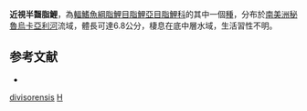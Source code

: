 {{Speciesbox 
| taxon = Hemibrycon divisorensis
| status = NE
| status_system = IUCN3.1
| authority = [[Bertaco|Bertaco]], [[Malabarba|Malabarba]], [[Hidalgo|Hidalgo]] & [[Ortega|Ortega]], 2007
| synonyms = 
}}
'''近視半齧脂鯉'''，為[[輻鰭魚綱|輻鰭魚綱]][[脂鯉目|脂鯉目]][[脂鯉亞目|脂鯉亞目]][[脂鯉科|脂鯉科]]的其中一個[[種|種]]，分布於[[南美洲|南美洲]][[秘魯|秘魯]][[烏卡亞利河|烏卡亞利河]]流域，體長可達6.8公分，棲息在底中層水域，生活習性不明。

==参考文献==
{{refbegin}}
*{{FishBase_species|genus=Hemibrycon|species=divisorensis|year=2014|month=1}}
{{refend}}

{{Taxonbar|from=Q6412266}}

[[Category:半齧脂鯉屬|divisorensis]]
[[Category:2007年描述的鱼类|H]]

{{魚類小作品}}